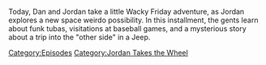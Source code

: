 {{DEFAULTSORT:
    #_EPISODE_0764:Jordan Takes The Wheel 9
}}{{Episode
    | title           = Jordan Takes The Wheel 9
    | caption         = Listen to this episode on [https://knowledgefight.libsyn.com/764-jordan-takes-the-wheel-9 Libsyn] [https://open.spotify.com/episode/7G0QamYMqxZplFL0fAVc5J Spotify], Read the [[Transcript/764: Jordan Takes The Wheel 9|Unofficial Transcript]], View discussion on [https://reddit.com/104kekk Reddit]
    | episodeNumber   = 764
    | length          = 01:21:35
    | airDate         = January 6, 2023
    | episodeType     = [[:Category:Jordan Takes the Wheel|Jordan Takes the Wheel]]
    | appearance      = [[Whitley Strieber]], [[Joshua Cutchin]]
    | previousEpisode = [[763: December 15, 2003]]
    | nextEpisode     = [[765: Formulaic Objections Part 13]]
}}

{{Stub}}

Today, Dan and Jordan take a little Wacky Friday adventure, as Jordan explores a new space weirdo possibility.  In this installment, the gents learn about funk tubas, visitations at baseball games, and a mysterious story about a trip into the "other side" in a Jeep.

[[Category:Episodes]]
[[Category:Jordan Takes the Wheel]]
